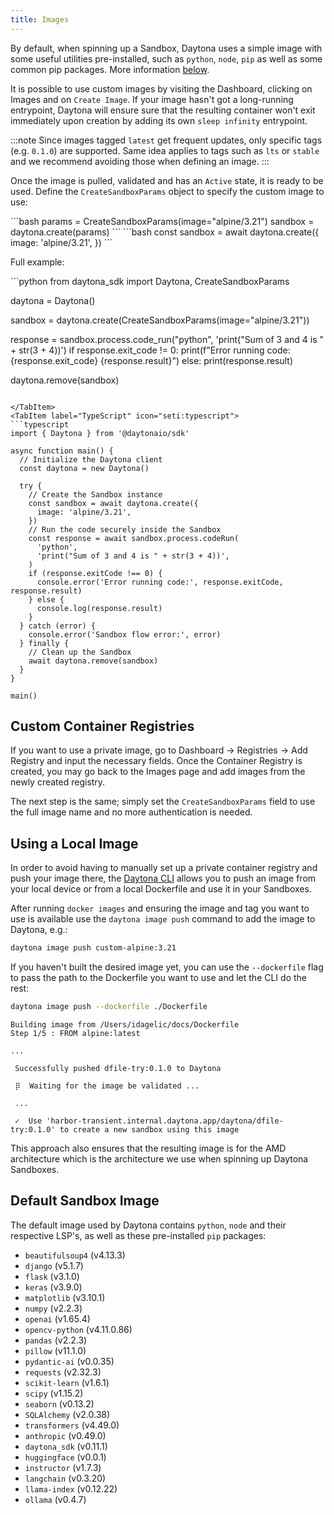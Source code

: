 ```yaml
---
title: Images
---
```



By default, when spinning up a Sandbox, Daytona uses a simple image with some useful utilities pre-installed, such as `python`, `node`, `pip` as well as some common pip packages. More information [below](#default-sandbox-image).

It is possible to use custom images by visiting the Dashboard, clicking on Images and on `Create Image`. If your image hasn't got a long-running entrypoint, Daytona will ensure sure that the resulting container won't exit immediately upon creation by adding its own `sleep infinity` entrypoint.

:::note
Since images tagged `latest` get frequent updates, only specific tags (e.g. `0.1.0`) are supported. Same idea applies to tags such as `lts` or `stable` and we recommend avoiding those when defining an image.
:::

Once the image is pulled, validated and has an `Active` state, it is ready to be used. Define the `CreateSandboxParams` object to specify the custom image to use:

<Tabs>
<TabItem label="Python" icon="seti:python">
```bash
params = CreateSandboxParams(image="alpine/3.21")
sandbox = daytona.create(params)
```
</TabItem>
<TabItem label="TypeScript" icon="seti:typescript">
```bash
const sandbox = await daytona.create({
  image: 'alpine/3.21',
})
```
</TabItem>
</Tabs>

Full example:

<Tabs>
<TabItem label="Python" icon="seti:python">
```python
from daytona_sdk import Daytona, CreateSandboxParams

daytona = Daytona()

sandbox = daytona.create(CreateSandboxParams(image="alpine/3.21"))

response = sandbox.process.code_run("python", 'print("Sum of 3 and 4 is " + str(3 + 4))')
if response.exit_code != 0:
    print(f"Error running code: {response.exit_code} {response.result}")
else:
    print(response.result)

daytona.remove(sandbox)

```

</TabItem>
<TabItem label="TypeScript" icon="seti:typescript">
```typescript
import { Daytona } from '@daytonaio/sdk'

async function main() {
  // Initialize the Daytona client
  const daytona = new Daytona()

  try {
    // Create the Sandbox instance
    const sandbox = await daytona.create({
      image: 'alpine/3.21',
    })
    // Run the code securely inside the Sandbox
    const response = await sandbox.process.codeRun(
      'python',
      'print("Sum of 3 and 4 is " + str(3 + 4))',
    )
    if (response.exitCode !== 0) {
      console.error('Error running code:', response.exitCode, response.result)
    } else {
      console.log(response.result)
    }
  } catch (error) {
    console.error('Sandbox flow error:', error)
  } finally {
    // Clean up the Sandbox
    await daytona.remove(sandbox)
  }
}

main()

```

</TabItem>
</Tabs>

## Custom Container Registries

If you want to use a private image, go to Dashboard -> Registries -> Add Registry and input the necessary fields. Once the Container Registry is created, you may go back to the Images page and add images from the newly created registry.

The next step is the same; simply set the `CreateSandboxParams` field to use the full image name and no more authentication is needed.

## Using a Local Image

In order to avoid having to manually set up a private container registry and push your image there, the [Daytona CLI](/docs/getting-started#setting-up-the-daytona-cli) allows you to push an image from your local device or from a local Dockerfile and use it in your Sandboxes.

After running `docker images` and ensuring the image and tag you want to use is available use the `daytona image push` command to add the image to Daytona, e.g.:

```bash
daytona image push custom-alpine:3.21
```

If you haven't built the desired image yet, you can use the `--dockerfile` flag to pass the path to the Dockerfile you want to use and let the CLI do the rest:

```bash
daytona image push --dockerfile ./Dockerfile
```

```text
Building image from /Users/idagelic/docs/Dockerfile
Step 1/5 : FROM alpine:latest

...

 Successfully pushed dfile-try:0.1.0 to Daytona                                         
                                          
 ⡿  Waiting for the image be validated ...

 ...

 ✓  Use 'harbor-transient.internal.daytona.app/daytona/dfile-try:0.1.0' to create a new sandbox using this image

```

This approach also ensures that the resulting image is for the AMD architecture which is the architecture we use when spinning up Daytona Sandboxes.

## Default Sandbox Image

The default image used by Daytona contains `python`, `node` and their respective LSP's, as well as these pre-installed `pip` packages:

- `beautifulsoup4` (v4.13.3)
- `django` (v5.1.7)
- `flask` (v3.1.0)
- `keras` (v3.9.0)
- `matplotlib` (v3.10.1)
- `numpy` (v2.2.3)
- `openai` (v1.65.4)
- `opencv-python` (v4.11.0.86)
- `pandas` (v2.2.3)
- `pillow` (v11.1.0)
- `pydantic-ai` (v0.0.35)
- `requests` (v2.32.3)
- `scikit-learn` (v1.6.1)
- `scipy` (v1.15.2)
- `seaborn` (v0.13.2)
- `SQLAlchemy` (v2.0.38)
- `transformers` (v4.49.0)
- `anthropic` (v0.49.0)
- `daytona_sdk` (v0.11.1)
- `huggingface` (v0.0.1)
- `instructor` (v1.7.3)
- `langchain` (v0.3.20)
- `llama-index` (v0.12.22)
- `ollama` (v0.4.7)
